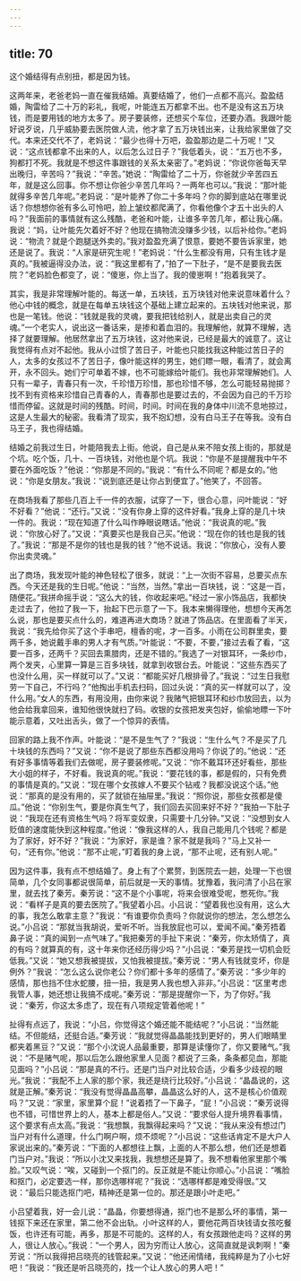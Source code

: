 ```yaml
---
---
---
```

title: 70
---




这个婚结得有点别扭，都是因为钱。

这两年来，老爸老妈一直在催我结婚。真要结婚了，他们一点都不高兴。盈盈结婚，陶雷给了二十万的彩礼，我呢，叶能连五万都拿不出。也不是没有这五万块钱，而是要用钱的地方太多了。房子要装修，还想买个车位，还要办酒。我跟叶能好说歹说，几乎威胁要去医院做人流，他才拿了五万块钱出来，让我给家里做了交代。本来还交代不了，老妈说：“最少也得十万吧，盈盈那边是二十万呢！”又说：“这点钱都拿不出来的人，以后怎么过日子？”我低着头，说：“五万也不多，狗都打不死。我就是不想这件事跟钱的关系太亲密了。”老妈说：“你说你爸每天早出晚归，辛苦吗？”我说：“辛苦。”她说：“陶雷给了二十万，你爸就少辛苦四五年，就是这么回事。你不想让你爸少辛苦几年吗？一两年也可以。”我说：“那叶能就得多辛苦几年呢。”老妈说：“是叶能养了你二十多年吗？你的脚到底站在哪里说话？你想想你爸有多么可怜吧，脸上皱纹都爬满了，你看他像个才五十出头的人吗？”我面前的事情就有这么残酷，老爸和叶能，让谁多辛苦几年，都让我心痛。我说：“妈，让叶能先欠着好不好？他现在搞物流没赚多少钱，以后补给你。”老妈说：“物流？就是个跑腿送外卖的。”我对盈盈充满了恨意，要她不要告诉家里，她还是说了。我说：“人家是研究生呢！”老妈说：“什么生都没有用，只有生钱才是真的。”我被逼得没办法，说：“我这里都有了，”拍了一下肚子，“是不是要我去医院？”老妈脸色都变了，说：“傻崽，你上当了。我的傻崽啊！”抱着我哭了。

其实，我是非常理解叶能的。每送一单，五块钱，五万块钱对他来说意味着什么？他心中钱的概念，就是在每单五块钱这个基础上建立起来的。五块钱对他来说，那也是一笔钱。他说：“钱就是我的灵魂，要我把钱给别人，就是出卖自己的灵魂。”一个老实人，说出这一番话来，是掺和着血泪的。我理解他，就算不理解，选择了就要理解。他居然拿出了五万块钱，这对他来说，已经是最大的诚意了。这让我觉得有点对不起他。我从小过惯了苦日子，叶能也只能找我这种能过苦日子的人，太多的女孩过不了苦日子，像叶能这样的男生，她们瞟一眼，看清了，就会离开，永不回头。她们宁可单着不嫁，也不可能嫁给叶能们。我也非常理解她们。人只有一辈子，青春只有一次，千珍惜万珍惜，那也珍惜不够，怎么可能轻易抛掷？找不到有资格来珍惜自己青春的人，青春那也是要过去的，不会因为自己的千万珍惜而停留。这就是时间的残酷。时间，时间。时间在我的身体中川流不息地掠过，这是人生最大的秘密。我看清了现实，我不抱幻想，没有白马王子在等我。没有白马王子，我也得结婚。

结婚之前我过生日，叶能陪我去上街。他说，自己是从来不陪女孩上街的，那就是个坑。吃个饭，几十、一百块钱，对他也是个坑。我说：“你是不是提醒我中午不要在外面吃饭？”他说：“你那是不同的。”我说：“有什么不同呢？都是女的。”他说：“你是女朋友。”我说：“说到底还是让你占到便宜了。”他笑了，不回答。

在商场我看了那些几百上千一件的衣服，试穿了一下，很合心意，问叶能说：“好不好看？”他说：“还行。”又说：“没有你身上穿的这件好看。”我身上穿的是几十块一件的。我说：“现在知道了什么叫作睁眼说瞎话。”他说：“我说真的呢。”我说：“你放心好了。”又说：“真要买也是我自己买。”他说：“现在你的钱也是我的钱了。”我说：“那是不是你的钱也是我的钱？”他不说话。我说：“你放心，没有人要你出卖灵魂。”

出了商场，我发现叶能的神色轻松了很多，就说：“上一次街不容易，总要买点东西。今天还是我的生日呢。”他说：“当然，当然。”拿出一百块钱，说：“这是一百，随便花。”我拼命摇手说：“这么大的钱，你收起来吧。”经过一家小饰品店，我都快走过去了，他拉了我一下，抬起下巴示意了一下。我本来懒得理他，想想今天再怎么说，那也是要买点什么的，难道再进大商场？就进了饰品店。在里面看了半天，我说：“我先给你买了这个手串吧，檀香的呢，才一百多。小雨在公司群里卖，要两千多，她说戴手串的男人才有气质。”叶能说：“不要，不要，”接过去看了看，“这要一百多，还两千？买回去熏腊肉，还是不错的。”我选了一对银耳环，一条纱巾，两个发夹，心里算一算是三百多块钱，就拿到收银台去。叶能说：“这些东西买了也没什么用，买一样就可以了。”又说：“都能买好几根排骨了。”我说：“过生日我慰劳一下自己，不行吗？”他掏出手机去扫码，回过头说：“真的买一样就可以了，没什么用。”女人的东西，有用没用，由你来说？我赌气把银耳环和纱巾放回去，以为他会给我拿回来，谁知他很快就扫了码。收银的女孩把发夹包好，偷偷地瞟一下叶能示意着，又吐出舌头，做了一个惊异的表情。

回家的路上我不作声。叶能说：“是不是生气了？”我说：“生什么气？不是买了几十块钱的东西吗？”又说：“你不是说了那些东西都没用吗？你说了的。”他说：“还有好多事情等着我们去做呢，房子要装修呢。”又说：“你不戴耳环还好看些，那些大小姐的样子，不好看。我说真的呢。”我说：“要花钱的事，都是假的，只有免费的事情是真的。”又说：“现在哪个女孩嫁人不要买个钻戒？我都没说这个话。”他说：“那真的是没有用的，买了就锁在抽屉里。”我说：“照你说，那些女孩都是傻瓜。”他说：“你别生气，要是你真生气了，我们回去买回来好不好？”我拍一下肚子说：“我现在还有资格生气吗？将军变奴隶，只需要十几分钟。”又说：“没想到女人贬值的速度能快到这种程度。”他说：“像我这样的人，我自己能用几个钱呢？都是为了家好，好不好？”我说：“为家好，家是谁？家不就是我吗？”马上又补一句，“还有你。”他说：“那不止呢，”盯着我的身上说，“那不止呢，还有别人呢。”

因为这件事，我有点不想结婚了。身上有了个累赘，到医院去一趟，处理一下也很简单，几个女同事都说很简单，前后就是一天的事情。犹豫着，我问清了小吕在家里，就去找了秦芳。秦芳说：“这不是个小事呢，将来会很难受呢，憋死你。”我说：“看样子是真的要去医院了。”我望着小吕。小吕说：“望着我也没有用，这么大的事，我怎么敢拿主意？”我说：“有谁要你负责吗？你就说你的想法，怎么想怎么说。”小吕说：“那就当我胡说，爱听不听。当我放屁也可以，爱闻不闻。”秦芳捂着鼻子说：“真的闻到一点气味了。”我把秦芳的手扯下来说：“秦芳，你太矫情了，真的有吗？就算真的有，这十年来你还经历得少吗？”小吕说：“秦芳是找一切机会贬低我。”又说：“她又想我被提拔，又怕我被提拔。”秦芳说：“男人有钱就变坏，你是例外？”我说：“怎么这么说你老公？你们都十多年的感情了。”秦芳说：“多少年的感情，那也挡不住水蛇腰，扭一扭，我是男人我也想入非非。”小吕说：“区里考虑我管人事，她还想让我搞不成呢。”秦芳说：“那是提醒你一下，为了你好。”我说：“秦芳，你这太多虑了，现在有八项规定管着他呢！”

扯得有点远了，我说：“小吕，你觉得这个婚还能不能结呢？”小吕说：“当然能结。不但能结，还挺合适。”秦芳说：“我就觉得晶晶能找到更好的，男人们眼睛里都夹着黑豆？”又说：“那个小沈说人品最重要，那算是读懂你了，你又要赌气。”我说：“不是赌气呢，那以后怎么跟他家里人见面？都说了三条，条条都见血，那能见面吗？”小吕说：“那是真的不行。还是门当户对比较合适，少看多少歧视的眼光。”我说：“我配不上人家的那个家，我还是绕行比较好。”小吕说：“晶晶说的，这就是正解。”秦芳说：“我没有觉得晶晶高攀，晶晶这么好的人，这不是核心价值观吗？”又说：“家里，家里算个屁！”说着捂了一下鼻子，“屁！”小吕说：“秦芳说得也不错，可惜世界上的人，基本上都是俗人。”又说：“要求俗人提升境界看事情，这个要求有点太高。”我说：“我想飘，我飘得起来吗？”又说：“我从来没有想过门当户对有什么道理，什么门啊户啊，烦不烦呢？”小吕说：“这些话肯定不是大户人家说出来的。”秦芳说：“下面的人都想往上飘，上面的人不那么想，他们还是想着门当户对。”我说：“所以小沈又来找我，我想想还是算了。我不想看他家里那个嘴脸。”又叹气说：“唉，又碰到一个抠门的。反正就是不能让你顺心。”小吕说：“嘴脸和抠门，必定要选一样，那你选哪样呢？”我说：“选哪样都是难受得很。”又说：“最后只能选抠门吧，精神还是第一位的。那还是跟小叶走吧。”

小吕望着我，好一会儿说：“晶晶，你要想得通，抠门也不是那么坏的事情，第一钱抠下来还在家里，第二他不会出轨。小叶这样的人，要他花两百块钱请女孩吃餐饭，也许还有可能，再多，那是不可能的。这样的人，有女孩跟他走吗？这样的男人，很让人放心。”我说：“一个男人，因为穷而让人放心，这简直就是讽刺啊！”秦芳说：“所以我得把吕晓亮的钱管起来。”又说：“他还闹情绪，我纯粹是为了小七好吧！”我说：“我还是听吕晓亮的，找一个让人放心的男人吧！”